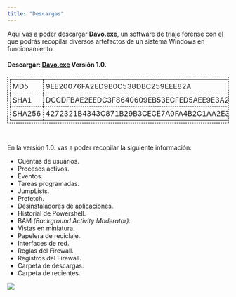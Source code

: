 ```yaml
---
title: "Descargas"
---
```

<style>
table, th, td {
  border:1px dashed black;
  padding:5px;
}
</style>

Aquí vas a poder descargar __Davo.exe__, un software de triaje forense con el que podrás recopilar
diversos artefactos de un sistema Windows en funcionamiento

#### Descargar: <a href="https://t.bkit.co/l_641f52fe620ec" target="_blank" rel="noopener noreferrer"><b>Davo.exe</b></a> Versión 1.0.  

<table  >
<tr>  
<td>MD5</td><td>9EE20076FA2ED9B0C538DBC259EEE82A</td>  
</tr>  

<tr> 
<td>SHA1</td><td>DCCDFBAE2EEDC3F8640609EB53ECFED5AEE9E3A2  </td>
</tr>

<tr>
<td>SHA256</td><td>4272321B4343C871B29B3CECE7A0FA4B2C1AA2E3ED1A06952A2753587B5CB498</td>
</tr>  
</table>    
</br>
 
En la versión 1.0. vas a poder recopilar la siguiente información:

* Cuentas de usuarios.
* Procesos activos.
* Eventos.
* Tareas programadas.
* JumpLists.
* Prefetch.
* Desinstaladores de aplicaciones.
* Historial de Powershell.
* BAM _(Background Activity Moderator)._
* Vistas en miniatura.
* Papelera de reciclaje.
* Interfaces de red.
* Reglas del Firewall.
* Registros del Firewall.
* Carpeta de descargas.
* Carpeta de recientes.

<img src="https://t.bkit.co/w_641f5a73e0b06.gif" />